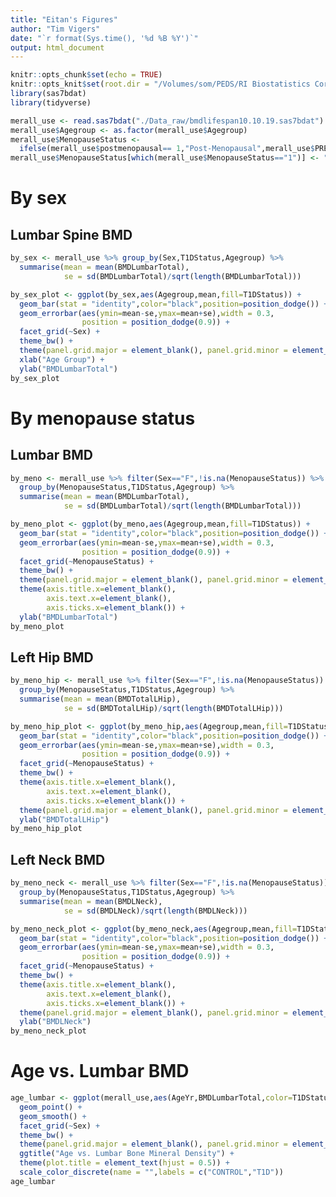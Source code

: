 ```yaml
---
title: "Eitan's Figures"
author: "Tim Vigers"
date: "`r format(Sys.time(), '%d %B %Y')`"
output: html_document
---
```


```r
knitr::opts_chunk$set(echo = TRUE)
knitr::opts_knit$set(root.dir = "/Volumes/som/PEDS/RI Biostatistics Core/Shared/Shared Projects/Laura/BDC/Projects/Janet Snell-Bergeon/BMD Lifespan")
library(sas7bdat)
library(tidyverse)
```

```r
merall_use <- read.sas7bdat("./Data_raw/bmdlifespan10.10.19.sas7bdat")
merall_use$Agegroup <- as.factor(merall_use$Agegroup)
merall_use$MenopauseStatus <- 
  ifelse(merall_use$postmenopausal== 1,"Post-Menopausal",merall_use$PREMENOPAUSAL)
merall_use$MenopauseStatus[which(merall_use$MenopauseStatus=="1")] <- "Pre-Menopausal"
```

# By sex

## Lumbar Spine BMD

```r
by_sex <- merall_use %>% group_by(Sex,T1DStatus,Agegroup) %>% 
  summarise(mean = mean(BMDLumbarTotal),
            se = sd(BMDLumbarTotal)/sqrt(length(BMDLumbarTotal)))

by_sex_plot <- ggplot(by_sex,aes(Agegroup,mean,fill=T1DStatus)) + 
  geom_bar(stat = "identity",color="black",position=position_dodge()) + 
  geom_errorbar(aes(ymin=mean-se,ymax=mean+se),width = 0.3,
                position = position_dodge(0.9)) +
  facet_grid(~Sex) +
  theme_bw() +
  theme(panel.grid.major = element_blank(), panel.grid.minor = element_blank()) +
  xlab("Age Group") +
  ylab("BMDLumbarTotal")
by_sex_plot
```

# By menopause status

## Lumbar BMD

```r
by_meno <- merall_use %>% filter(Sex=="F",!is.na(MenopauseStatus)) %>% 
  group_by(MenopauseStatus,T1DStatus,Agegroup) %>% 
  summarise(mean = mean(BMDLumbarTotal),
            se = sd(BMDLumbarTotal)/sqrt(length(BMDLumbarTotal)))

by_meno_plot <- ggplot(by_meno,aes(Agegroup,mean,fill=T1DStatus)) + 
  geom_bar(stat = "identity",color="black",position=position_dodge()) + 
  geom_errorbar(aes(ymin=mean-se,ymax=mean+se),width = 0.3,
                position = position_dodge(0.9)) +
  facet_grid(~MenopauseStatus) +
  theme_bw() + 
  theme(panel.grid.major = element_blank(), panel.grid.minor = element_blank()) +
  theme(axis.title.x=element_blank(),
        axis.text.x=element_blank(),
        axis.ticks.x=element_blank()) +
  ylab("BMDLumbarTotal")
by_meno_plot
```

## Left Hip BMD

```r
by_meno_hip <- merall_use %>% filter(Sex=="F",!is.na(MenopauseStatus)) %>% 
  group_by(MenopauseStatus,T1DStatus,Agegroup) %>% 
  summarise(mean = mean(BMDTotalLHip),
            se = sd(BMDTotalLHip)/sqrt(length(BMDTotalLHip)))

by_meno_hip_plot <- ggplot(by_meno_hip,aes(Agegroup,mean,fill=T1DStatus)) + 
  geom_bar(stat = "identity",color="black",position=position_dodge()) + 
  geom_errorbar(aes(ymin=mean-se,ymax=mean+se),width = 0.3,
                position = position_dodge(0.9)) +
  facet_grid(~MenopauseStatus) +
  theme_bw() +
  theme(axis.title.x=element_blank(),
        axis.text.x=element_blank(),
        axis.ticks.x=element_blank()) + 
  theme(panel.grid.major = element_blank(), panel.grid.minor = element_blank()) +
  ylab("BMDTotalLHip")
by_meno_hip_plot
```

## Left Neck BMD

```r
by_meno_neck <- merall_use %>% filter(Sex=="F",!is.na(MenopauseStatus)) %>% 
  group_by(MenopauseStatus,T1DStatus,Agegroup) %>% 
  summarise(mean = mean(BMDLNeck),
            se = sd(BMDLNeck)/sqrt(length(BMDLNeck)))

by_meno_neck_plot <- ggplot(by_meno_neck,aes(Agegroup,mean,fill=T1DStatus)) + 
  geom_bar(stat = "identity",color="black",position=position_dodge()) + 
  geom_errorbar(aes(ymin=mean-se,ymax=mean+se),width = 0.3,
                position = position_dodge(0.9)) +
  facet_grid(~MenopauseStatus) +
  theme_bw() +
  theme(axis.title.x=element_blank(),
        axis.text.x=element_blank(),
        axis.ticks.x=element_blank()) + 
  theme(panel.grid.major = element_blank(), panel.grid.minor = element_blank()) +
  ylab("BMDLNeck")
by_meno_neck_plot
```

# Age vs. Lumbar BMD

```r
age_lumbar <- ggplot(merall_use,aes(AgeYr,BMDLumbarTotal,color=T1DStatus))+
  geom_point() +
  geom_smooth() +
  facet_grid(~Sex) +
  theme_bw() +
  theme(panel.grid.major = element_blank(), panel.grid.minor = element_blank()) +
  ggtitle("Age vs. Lumbar Bone Mineral Density") + 
  theme(plot.title = element_text(hjust = 0.5)) +
  scale_color_discrete(name = "",labels = c("CONTROL","T1D"))
age_lumbar
```